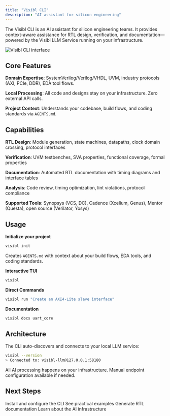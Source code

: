 ```yaml
---
title: "Visibl CLI"
description: "AI assistant for silicon engineering"
---
```


The Visibl CLI is an AI assistant for silicon engineering teams. It provides context-aware assistance for RTL design, verification, and documentation—powered by the Visibl LLM Service running on your infrastructure.

<Frame>
  <img src="/assets/cli.png" alt="Visibl CLI interface" />
</Frame>

## Core Features

**Domain Expertise**: SystemVerilog/Verilog/VHDL, UVM, industry protocols (AXI, PCIe, DDR), EDA tool flows.

**Local Processing**: All code and designs stay on your infrastructure. Zero external API calls.

**Project Context**: Understands your codebase, build flows, and coding standards via `AGENTS.md`.

## Capabilities

**RTL Design**: Module generation, state machines, datapaths, clock domain crossing, protocol interfaces

**Verification**: UVM testbenches, SVA properties, functional coverage, formal properties

**Documentation**: Automated RTL documentation with timing diagrams and interface tables

**Analysis**: Code review, timing optimization, lint violations, protocol compliance

**Supported Tools**: Synopsys (VCS, DC), Cadence (Xcelium, Genus), Mentor (Questa), open source (Verilator, Yosys)

## Usage

**Initialize your project**
```bash
visibl init
```

Creates `AGENTS.md` with context about your build flows, EDA tools, and coding standards.

**Interactive TUI**
```bash
visibl
```

**Direct Commands**
```bash
visibl run "Create an AXI4-Lite slave interface"
```

**Documentation**
```bash
visibl docs uart_core
```

## Architecture

The CLI auto-discovers and connects to your local LLM service:

```bash
visibl --version
> Connected to: visibl-llm@127.0.0.1:58180
```

All AI processing happens on your infrastructure. Manual endpoint configuration available if needed.

## Next Steps

<CardGroup cols={2}>
  <Card title="Installation" icon="download" href="/cli/installation">
    Install and configure the CLI
  </Card>
  
  <Card title="Examples" icon="code" href="/cli/examples">
    See practical examples
  </Card>
  
  <Card title="Doc Agent" icon="file-text" href="/cli/doc-gen">
    Generate RTL documentation
  </Card>
  
  <Card title="LLM Service" icon="server" href="/llm-service/overview">
    Learn about the AI infrastructure
  </Card>
</CardGroup>
